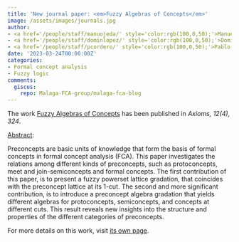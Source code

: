 ```yaml
---
title: 'New journal paper: <em>Fuzzy Algebras of Concepts</em>'
image: /assets/images/journals.jpg
author:
- <a href='/people/staff/manuojeda/' style='color:rgb(100,0,50);'>Manuel Ojeda Hernández</a>
- <a href='/people/staff/dominlopez/' style='color:rgb(100,0,50);'>Domingo López Rodríguez</a>
- <a href='/people/staff/pcordero/' style='color:rgb(100,0,50);'>Pablo Cordero Ortega</a>
date: '2023-03-24T00:00:00Z'
categories:
- Formal concept analysis
- Fuzzy logic
comments:
  giscus:
    repo: Malaga-FCA-group/malaga-fca-blog
---
```


The work <u>Fuzzy Algebras of Concepts</u> has been published in <em><em>Axioms</em>, 12(4), 324</em>.

<u>Abstract</u>:



Preconcepts are basic units of knowledge that form the basis of formal concepts in formal concept analysis (FCA). This paper investigates the relations among different kinds of preconcepts, such as protoconcepts, meet and join-semiconcepts and formal concepts. The first contribution of this paper, is to present a fuzzy powerset lattice gradation, that coincides with the preconcept lattice at its 1-cut. The second and more significant contribution, is to introduce a preconcept algebra gradation that yields different algebras for protoconcepts, semiconcepts, and concepts at different cuts. This result reveals new insights into the structure and properties of the different categories of preconcepts.




For more details on this work, visit <a href='/publications/journals/2023-axioms'>its own page</a>.
